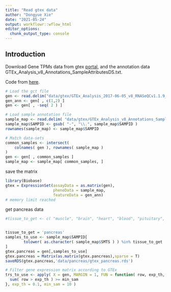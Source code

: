 ```yaml
---
title: "Read gtex data"
author: "Dongyue Xie"
date: "2021-05-24"
output: workflowr::wflow_html
editor_options:
  chunk_output_type: console
---
```


## Introduction

Download Gene TPMs data from gtex [portal](https://www.gtexportal.org/home/datasets), and the annotation data GTEx_Analysis_v8_Annotations_SampleAttributesDS.txt.

Code from [here](https://bioinformatics.stackexchange.com/questions/4862/reproducing-gtex-transcriptome-analysis).

```r
# Load the gct file
gen <- read.delim("data/gtex/GTEx_Analysis_2017-06-05_v8_RNASeQCv1.1.9_gene_tpm.gct", skip = 2, header = TRUE)
gen_ann <- gen[ , c(1,2) ]
gen <- gen[ , -seq( 2 ) ]

# Load sample annotation file
sample_map <- read.delim( "data/gtex/GTEx_Analysis_v8_Annotations_SampleAttributesDS.txt" )
sample_map$SAMPID <- gsub( "-", "\\.", sample_map$SAMPID )
rownames(sample_map) <- sample_map$SAMPID

# Match data-sets
common_samples <- intersect( 
    colnames( gen ), rownames( sample_map )
)
gen <- gen[ , common_samples ]
sample_map <- sample_map[ common_samples, ]
```

save the matrix 

```r
library(Biobase)
gtex = ExpressionSet(assayData = as.matrix(gen),
                     phenoData = sample_map,
                     featureData = gen_ann)
# memory limit reached
```


get pancreas data

```r
#tissue_to_get <- c( "muscle", "brain", "heart", "blood", "pituitary", "adipose tissue", "nerve", "lung", "breast", "blood vessel", "thyroid", "liver", "skin", "testis" )


tissue_to_get = 'pancreas'
samples_to_use <- sample_map$SAMPID[ 
	    tolower( as.character( sample_map$SMTS ) ) %in% tissue_to_get 
]
gtex.pancreas = gen[,samples_to_use]
gtex.pancreas = Matrix(as.matrix(gtex.pancreas),sparse = T)
saveRDS(gtex.pancreas,'data/pancreas/gtex_pancreas.rds')
```

```r
# Filter gene expression matrix according to GTEx
trs_to_use <- apply( X = gen, MARGIN = 1, FUN = function( row, exp_th, min_sam ) {
  sum( row > exp_th ) >= min_sam
}, exp_th = 0.1, min_sam = 10 )
```

